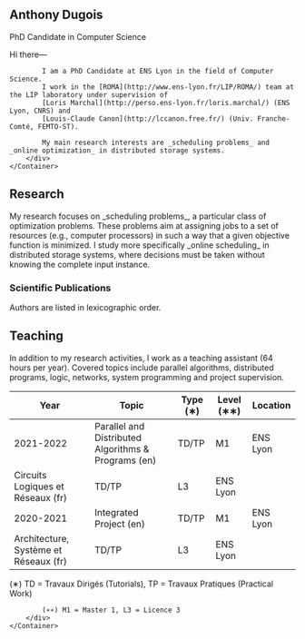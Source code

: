 
<section className="pt-44 pb-12">
    <Container>
        <h1 className="text-4xl font-semibold mb-2">Anthony Dugois</h1>
        <p className="text-2xl text-slate-700 mb-4">PhD Candidate in Computer Science</p>
        <div className="text-xl text-justify leading-relaxed">
            Hi there—

            I am a PhD Candidate at ENS Lyon in the field of Computer Science.
            I work in the [ROMA](http://www.ens-lyon.fr/LIP/ROMA/) team at the LIP laboratory under supervision of
            [Loris Marchal](http://perso.ens-lyon.fr/loris.marchal/) (ENS Lyon, CNRS) and
            [Louis-Claude Canon](http://lccanon.free.fr/) (Univ. Franche-Comté, FEMTO-ST).

            My main research interests are _scheduling problems_ and _online optimization_ in distributed storage systems.
        </div>
    </Container>
</section>

<section className="py-12">
    <Container>
        <h2 className="text-3xl font-semibold mb-2">Research</h2>
        <div className="text-lg text-justify leading-relaxed">
            My research focuses on _scheduling problems_, a particular class of optimization problems.
            These problems aim at assigning jobs to a set of resources (e.g., computer processors) in such a way that a
            given objective function is minimized.
            I study more specifically _online scheduling_ in distributed storage systems, where decisions must be taken without knowing the
            complete input instance.
        </div>
		<h3 className="text-2xl font-semibold mt-12 mb-1">Scientific Publications</h3>
		<p className="text-base font-normal italic text-slate-600 mb-2">Authors are listed in lexicographic order.</p>
        <Bib />
    </Container>
</section>

<section className="pt-12 pb-44">
    <Container>
		<h2 className="text-3xl font-semibold mb-2">Teaching</h2>
        <div className="text-lg text-justify leading-relaxed">
            In addition to my research activities, I work as a teaching assistant (64 hours per year).
            Covered topics include parallel algorithms, distributed programs, logic, networks,
            system programming and project supervision.
        </div>
        <table className="w-full border-collapse mt-8">
            <thead className="text-left font-semibold text-sm">
                <tr className="border-t-2 border-b border-slate-900">
                    <th className="py-1 pr-2 w-auto">Year</th>
                    <th className="py-1 px-2 w-auto">Topic</th>
                    <th className="py-1 px-2 w-auto">Type (∗)</th>
                    <th className="py-1 px-2 w-auto">Level (∗∗)</th>
                    <th className="py-1 pl-2 w-auto">Location</th>
                </tr>
            </thead>
            <tbody className="text-left font-normal text-sm align-top">
                <tr>
                    <td rowSpan={2} className="pt-1 pr-2">2021-2022</td>
                    <td className="pt-1 px-2">Parallel and Distributed Algorithms & Programs (en)</td>
                    <td className="pt-1 px-2">TD/TP</td>
                    <td className="pt-1 px-2">M1</td>
                    <td className="pt-1 pl-2">ENS Lyon</td>
                </tr>
                <tr className="border-b border-slate-900">
                    <td className="py-1 px-2">Circuits Logiques et Réseaux (fr)</td>
                    <td className="py-1 px-2">TD/TP</td>
                    <td className="py-1 px-2">L3</td>
                    <td className="py-1 pl-2">ENS Lyon</td>
                </tr>
                <tr>
                    <td rowSpan={2} className="pt-1 pr-2">2020-2021</td>
                    <td className="pt-1 px-2">Integrated Project (en)</td>
                    <td className="pt-1 px-2">TD/TP</td>
                    <td className="pt-1 px-2">M1</td>
                    <td className="pt-1 pl-2">ENS Lyon</td>
                </tr>
                <tr className="border-b-2 border-slate-900">
                    <td className="py-1 px-2">Architecture, Système et Réseaux (fr)</td>
                    <td className="py-1 px-2">TD/TP</td>
                    <td className="py-1 px-2">L3</td>
                    <td className="py-1 pl-2">ENS Lyon</td>
                </tr>
            </tbody>
        </table>
        <div className="text-xs font-normal italic text-slate-600 leading-relaxed mt-4">
            (∗) TD = Travaux Dirigés (Tutorials), TP = Travaux Pratiques (Practical Work)

            (∗∗) M1 = Master 1, L3 = Licence 3
        </div>
    </Container>
</section>
